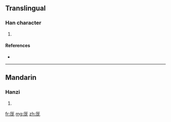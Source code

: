 {{also|龎|龐}}
==Translingual==

===Han character===
{{Han char|rn=27|rad=厂|as=05|sn=7|four=|canj=一戈大心 (MIKP)}}

# {{defn|Han|sort=厂05}}

====References====
* {{Han ref|kx=0161.061|hdz=10069.261|uh=5390|ud=21392}}

----

==Mandarin==

===Hanzi===
{{cmn-hanzi|tra=龎|pin=[[páng]] ([[pang2]])|wg=p'ang<sup>2</sup>}}

# {{defn|Mandarin|sort=厂05}}

[[fr:厐]]
[[mg:厐]]
[[zh:厐]]